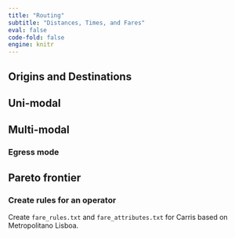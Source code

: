```yaml
---
title: "Routing"
subtitle: "Distances, Times, and Fares"
eval: false
code-fold: false
engine: knitr
---
```


## Origins and Destinations

## Uni-modal

## Multi-modal

### Egress mode

## Pareto frontier

### Create rules for an operator

Create `fare_rules.txt` and `fare_attributes.txt` for Carris based on Metropolitano Lisboa.
